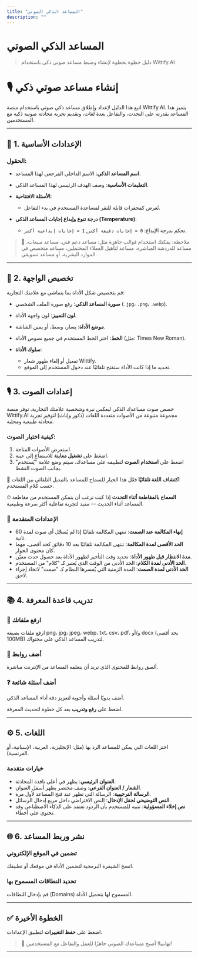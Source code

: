 ```yaml
---
title: "المساعد الذكي الصوتي"
description: ""
---
```


# المساعد الذكي الصوتي

> دليل خطوة بخطوة لإنشاء وضبط مساعد صوتي ذكي باستخدام Wittify.AI

# 🎙️ إنشاء مساعد صوتي ذكي

اتبع هذا الدليل لإعداد وإطلاق مساعد ذكي صوتي باستخدام منصة Wittify.AI. يتميز هذا المساعد بقدرته على التحدث، والتفاعل بعدة لغات، وتقديم تجربة محادثة صوتية ذكية مع المستخدمين.

---

## 🧩 1. الإعدادات الأساسية

### الحقول:

* **اسم المساعد الذكي**: الاسم الداخلي المرجعي لهذا المساعد.
* **التعليمات الأساسية**: وصف الهدف الرئيسي لهذا المساعد الذكي.
* **الأسئلة الافتتاحية**:

  * تُعرض كمحفزات قابلة للنقر لمساعدة المستخدم في بدء التفاعل.
* **درجة تنوع وإبداع إجابات المساعد الذكي (Temperature)**:

  * تحكم بدرجة الإبداع: `0 = إجابات دقيقة أكثر`, `1 = إجابات إبداعية أكثر`.

> 🧠 ملاحظة: يمكنك استخدام قوالب جاهزة مثل: مساعد دعم فني، مساعد مبيعات، مساعد للدردشة المباشرة، مساعد لتأهيل العملاء المحتملين، مساعد متخصص في الموارد البشرية، أو مساعد تسويقي.

---

## 🎨 2. تخصيص الواجهة

قم بتخصيص شكل الأداة بما يتماشى مع علامتك التجارية:

* **صورة المساعد الذكي**: رفع صورة الملف الشخصي (`.jpg`، `.png`، `.webp`).
* **لون التمييز**: لون واجهة الأداة.
* **موضع الأداة**: يسار، وسط، أو يمين الشاشة.
* **الخط**: اختر الخط المستخدم في جميع نصوص الأداة (مثل: Times New Roman).
* **سلوك الأداة**:

  * تفعيل أو إلغاء ظهور شعار Wittify.
  * تحديد ما إذا كانت الأداة ستفتح تلقائيًا عند دخول المستخدم إلى الموقع.

---

## 🎙️ 3. إعدادات الصوت

خصص صوت مساعدك الذكي ليعكس نبرة وشخصية علامتك التجارية. توفر منصة Wittify.AI مجموعة متنوعة من الأصوات متعددة اللغات (ذكور وإناث) لتوفير تجربة محادثة طبيعية ومحلية.

### كيفية اختيار الصوت:

1. استعرض الأصوات المتاحة.
2. اضغط على **تشغيل معاينة** للاستماع إلى عينة.
3. اضغط على **استخدام الصوت** لتطبيقه على مساعدك. سيتم وضع علامة "يُستخدم" بجانب الصوت النشط.

🔄 **اكتشاف اللغة تلقائيًا**
فعّل هذا الخيار للسماح للمساعد بالتبديل التلقائي بين اللغات حسب كلام المستخدم.

⏱ **السماح بالمقاطعة أثناء التحدث**
إذا كنت ترغب أن يتمكن المستخدم من مقاطعة المساعد أثناء الحديث — مفيد لتجربة تفاعلية أكثر سرعة وطبيعية.

### 🔧 الإعدادات المتقدمة

* **إنهاء المكالمة عند الصمت**: تنتهي المكالمة تلقائيًا إذا لم يُسجّل أي صوت لمدة 60 ثانية.
* **الحد الأقصى لمدة المكالمة**: تنتهي المكالمة تلقائيًا بعد 10 دقائق كحد أقصى، مهما كان محتوى الحوار.
* **مدة الانتظار قبل ظهور الأداة**: تحديد وقت التأخير لظهور الأداة بعد حصول حدث معيّن.
* **الحد الأدنى لمدة الكلام**: الحد الأدنى من الوقت الذي يُعتبر كـ "كلام" من المستخدم.
* **الحد الأدنى لمدة الصمت**: المدة الزمنية التي يُفسرها النظام كـ "صمت" لاتخاذ إجراء لاحق.

---

## 📚 4. تدريب قاعدة المعرفة

### 📁 ارفع ملفاتك

ارفع ملفات بصيغة png، jpg، jpeg، webp، txt، csv، pdf، و/أو docx (بحد أقصى 100MB) لتدريب المساعد الذكي على محتواك.

### 🔗 أضف روابط

ألصق روابط للمحتوى الذي تريد أن يتعلمه المساعد من الإنترنت مباشرة.

### ❓ أضف أسئلة شائعة

أضف يدويًا أسئلة وأجوبة لتعزيز دقة أداء المساعد الذكي.

اضغط على **رفع وتدريب** بعد كل خطوة لتحديث المعرفة.

---

## ⚙️ 5. اللغات

اختر اللغات التي يمكن للمساعد الرد بها (مثل: الإنجليزية، العربية، الإسبانية، أو الفرنسية).

### خيارات متقدمة

* **العنوان الرئيسي**: يظهر في أعلى نافذة المحادثة.
* **الشعار / العنوان الفرعي**: وصف مختصر يظهر أسفل العنوان.
* **الرسالة الترحيبية**: الرسالة التي تظهر عند فتح المساعد لأول مرة.
* **النص التوضيحي لحقل الإدخال**: النص الافتراضي داخل مربع إدخال الرسائل.
* **نص إخلاء المسؤولية**: تنبيه للمستخدم بأن الردود تعتمد على الذكاء الاصطناعي وقد تحتوي على أخطاء.

---

## 🌐 6. نشر وربط المساعد

### تضمين في الموقع الإلكتروني

انسخ الشيفرة البرمجية لتضمين الأداة في موقعك أو تطبيقك.

### تحديد النطاقات المسموح بها

قم بإدخال النطاقات (Domains) المسموح لها بتحميل الأداة.

---

## ✅ الخطوة الأخيرة

اضغط على **حفظ التغييرات** لتطبيق الإعدادات.

> 🎉 تهانينا! أصبح مساعدك الصوتي جاهزًا للعمل والتفاعل مع المستخدمين!

---
